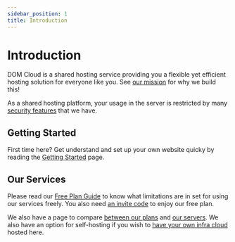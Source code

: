 ```yaml
---
sidebar_position: 1
title: Introduction
---
```


# Introduction

DOM Cloud is a shared hosting service providing you a flexible yet efficient hosting solution for everyone like you. See [our mission](./mission.mdx) for why we build this!

As a shared hosting platform, your usage in the server is restricted by many [security features](./security.mdx) that we have.

## Getting Started

First time here? Get understand and set up your own website quicky by reading the [Getting Started](./getting-started.mdx) page.

## Our Services

Please read our [Free Plan Guide](./free-plan.mdx) to know what limitations are in set for using our services freely. You also need [an invite code](./invitation-code.mdx) to enjoy our free plan.

We also have a page to compare [between our plans](./compare-plans.mdx) and [our servers](./compare-server.mdx). We also have an option for self-hosting if you wish to [have your own infra cloud](./self-hosting.mdx) hosted here.

